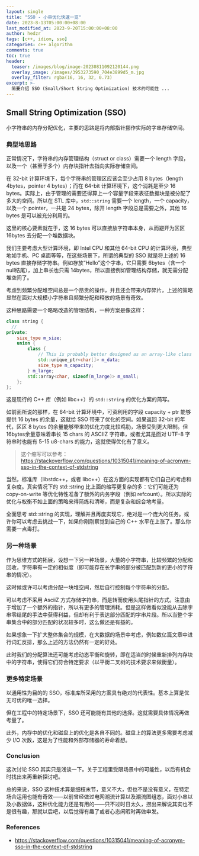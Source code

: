 ```yaml
---
layout: single
title: "SSO - 小串优化快速一览"
date: 2023-8-13T05:00:00+08:00
last_modified_at: 2023-9-20T15:00:00+08:00
author: hedzr
tags: [c++, idiom, sso]
categories: c++ algorithm
comments: true
toc: true
header:
  teaser: /images/blog/image-20230811092120144.png
  overlay_image: /images/3953273590_704e3899d5_m.jpg
  overlay_filter: rgba(16, 16, 32, 0.73)
excerpt: >-
  简要介绍 SSO (Small/Short String Optimization) 技术的可能性 ...
---
```


## Small String Optimization (SSO)

小字符串的内存分配优化，主要的思路是将内部指针挪作实际的字串存储空间。

### 典型地思路

正常情况下，字符串的内存管理结构（struct or class）需要一个 length 字段，以及一个（甚至于多个）内存块指针去指向实际存储空间。

在 32-bit 计算环境下，每个字符串的管理区应该会至少占用 8 bytes（length 4bytes，pointer 4 bytes）；而在 64-bit 计算环境下，这个消耗是至少 16 bytes。实际上，由于管理的需要还得算上一个容量字段来表征数据块是被分配了多大的空间。所以在 STL 库中，`std::string` 需要一个 length，一个 capacity，以及一个 pointer，一共是 24 bytes，除开 length 字段总是需要之外，其他 16 bytes 是可以被充分利用的。

这里的核心要素就在于，这 16 bytes 可以直接放字符串本身，从而避开为区区 16bytes 去分配一个堆数据块。

我们主要考虑大型计算环境，即 Intel CPU 和其他 64-bit CPU 的计算环境，典型地如手机、PC 桌面等等，在这些场景下，所谓的典型的 SSO 就是将上述的 16 bytes 直接存储字符串。例如存放“Hello”这个字串，它只需要 6bytes（含一个null结尾），加上串长也只需 14bytes，所以直接例如管理结构存储，就无需分配堆空间了。

考虑到频繁分配堆空间总是一个昂贵的操作，并且还会带来内存碎片，上述的策略显然在面对大规模小字符串且频繁分配和释放的场景有奇效。

这种思路需要一个略略改造的管理结构，一种方案是像这样：

```cpp
class string {
  //
private:
    size_type m_size;
    union {
        class {
            // This is probably better designed as an array-like class
            std::unique_ptr<char[]> m_data;
            size_type m_capacity;
        } m_large;
        std::array<char, sizeof(m_large)> m_small;
    };
};
```

这是现行的 C++ 库（例如 libc++）的 `std::string` 的优化方案的简写。

如前面所说的那样，在 64-bit 计算环境中，可资利用的字段 capacity + ptr 能够提供 16 bytes 的余量，这就给 SSO 带来了优化的空间。如果返回 32-bit 的年代，区区 8 bytes 的余量能够带来的优化力度比较鸡肋，场景受到更大限制。但 16bytes余量意味着串长 15 chars 的 ASCIIZ 字符串，或者尤其是面对 UTF-8 字符串时也能有 5-15 u8-chars 的能力，这就使得优化有了意义。

> 这个缩写可以参考：https://stackoverflow.com/questions/10315041/meaning-of-acronym-sso-in-the-context-of-stdstring

当然，标准库（libstdc++，或者 libc++）在这方面的实现都有它们自己的考虑和复杂度。真实情况下的 std::string 比上面的缩写更复杂的多：它们可能还为 copy-on-write 等优化特性准备了额外的内务字段（例如 refcount）。所以实际的优化与权衡不如上面的策略来得简练和清晰，而是复杂和综合地考量。

全面思考 std::string 的实现，理解并且再度实现它，绝对是一个庞大的任务。或许你可以考虑去挑战一下，如果你刚刚察觉到自己的 C++ 水平在上涨了。那么你需要一点毒打。

### 另一种场景

作为思维方式的拓展，设想一下另一种场景，大量的小字符串，比较频繁的分配和回收，字符串有一定的相似度（即可能存在长字串的部分被匹配到新的更小的字符串的情况）。

这时候或许可以考虑分配一块堆空间，然后自行控制每个字符串的分配。

可以考虑不采用 AsciiZ 方式存储字符串，而是转而使用头尾指针的方式。注意由于增加了一个额外的指针，所以有更多的管理消耗。但是这样做看似没能从去除字串零结尾的手法中获得利益，但却有利于表达部分匹配的字串片段。所以当整个字串集合中的部分匹配的状况较多时，这么做还是有益的。

如果想象一下扩大整体集合的规模，在大数据的场景中考虑，例如数亿篇文章中进行词汇反排，那么上述的方法仍然有一定的好处。

此时我们的分配算法还可能考虑动态平衡和旋转，即在适当的时候重新排列内存块中的字符串，使得它们符合特定要求（以平衡二叉树的技术要求来做衡量）。

### 更多特定场景

以通用性为目的的 SSO，标准库所采用的方案具有绝对的代表性。基本上算是优无可优的唯一选择。

但在工程中的特定场景下，SSO 还可能能有其他的选择。这就需要具体情况再做考量了。

此外，内存中的优化和磁盘上的优化是各自不同的。磁盘上的算法更多需要考虑减少 I/O 次数，这是为了性能和外部存储器的寿命着想。

### Conclusion

这次讨论 SSO 其实只是浅谈一下。关于工程里受限场景中的可能性，以后有机会时找出来再重新探讨吧。

总的来说，SSO 这种技术算是细枝末节，意义不大，但也不是没有意义，在特定场合运用也能有奇效——以前曾经做过电网潮流计算以及潮流图组态，面对小串以及小数据体，这种优化能力还是有用的——只不过时日太久，捞出来解说其实也不是很有趣，那就以后吧，以后觉得有趣了或者心态闲暇时再做申发。

### References

- https://stackoverflow.com/questions/10315041/meaning-of-acronym-sso-in-the-context-of-stdstring
